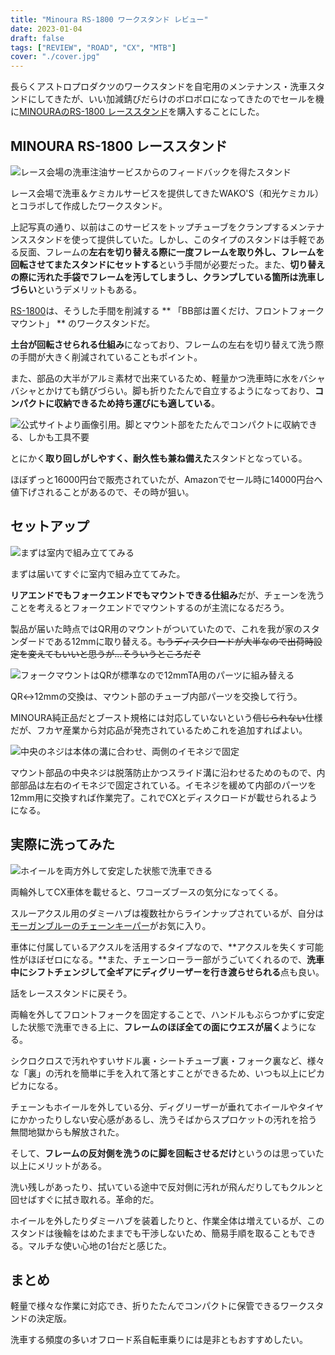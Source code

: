 ```yaml
---
title: "Minoura RS-1800 ワークスタンド レビュー"
date: 2023-01-04
draft: false
tags: ["REVIEW", "ROAD", "CX", "MTB"]
cover: "./cover.jpg"
---
```


長らくアストロプロダクツのワークスタンドを自宅用のメンテナンス・洗車スタンドにしてきたが、いい加減錆びだらけのボロボロになってきたのでセールを機に[MINOURAのRS-1800 レーススタンド](https://amzn.to/3jDsGBD)を購入することにした。

## MINOURA RS-1800 レーススタンド

![レース会場の洗車注油サービスからのフィードバックを得たスタンド](./old_wakos.jpg)

レース会場で洗車＆ケミカルサービスを提供してきたWAKO'S（和光ケミカル）とコラボして作成したワークスタンド。

上記写真の通り、以前はこのサービスをトップチューブをクランプするメンテナンススタンドを使って提供していた。しかし、このタイプのスタンドは手軽である反面、フレームの**左右を切り替える際に一度フレームを取り外し、フレームを回転させてまたスタンドにセットする**という手間が必要だった。また、**切り替えの際に汚れた手袋でフレームを汚してしまうし、クランプしている箇所は洗車しづらい**というデメリットもある。

[RS-1800](https://amzn.to/3jDsGBD)は、そうした手間を削減する ** 「BB部は置くだけ、フロントフォークマウント」 ** のワークスタンドだ。

**土台が回転させられる仕組み**になっており、フレームの左右を切り替えて洗う際の手間が大きく削減されていることもポイント。

また、部品の大半がアルミ素材で出来ているため、軽量かつ洗車時に水をバシャバシャとかけても錆びづらい。脚も折りたたんで自立するようになっており、**コンパクトに収納できるため持ち運びにも適している**。

![公式サイトより画像引用。脚とマウント部をたたんでコンパクトに収納できる、しかも工具不要](./rs-1800-02.jpg)

とにかく**取り回しがしやすく、耐久性も兼ね備えた**スタンドとなっている。

ほぼずっと16000円台で販売されていたが、Amazonでセール時に14000円台へ値下げされることがあるので、その時が狙い。

<LinkBox url="https://www.amazon.co.jp/gp/product/B078GVS4CT/" isAmazonLink />

## セットアップ

![まずは室内で組み立ててみる](./workstand.jpg)

まずは届いてすぐに室内で組み立ててみた。

**リアエンドでもフォークエンドでもマウントできる仕組み**だが、チェーンを洗うことを考えるとフォークエンドでマウントするのが主流になるだろう。

製品が届いた時点ではQR用のマウントがついていたので、これを我が家のスタンダードである12mmに取り替える。~~もうディスクロードが大半なので出荷時設定を変えてもいいと思うが…そういうところだぞ~~

![フォークマウントはQRが標準なので12mmTA用のパーツに組み替える](./change_ta12.jpg)

QR↔12mmの交換は、マウント部のチューブ内部パーツを交換して行う。

MINOURA純正品だとブースト規格には対応していないという~~信じられない~~仕様だが、フカヤ産業から対応品が発売されているためこれを追加すればよい。

<LinkBox url="https://fukaya-nagoya.co.jp/product/rs-1800boost-fork/" />

![中央のネジは本体の溝に合わせ、両側のイモネジで固定](./change_ta12_2.jpg)

マウント部品の中央ネジは脱落防止かつスライド溝に沿わせるためのもので、内部部品は左右のイモネジで固定されている。イモネジを緩めて内部のパーツを12mm用に交換すれば作業完了。これでCXとディスクロードが載せられるようになる。

## 実際に洗ってみた

![ホイールを両方外して安定した状態で洗車できる](./cover.jpg)

両輪外してCX車体を載せると、ワコーズブースの気分になってくる。

スルーアクスル用のダミーハブは複数社からラインナップされているが、自分は[モーガンブルーのチェーンキーパー](https://amzn.to/3GnVtTr)がお気に入り。

<LinkBox url="https://www.amazon.co.jp/dp/B07FKGR3HX/" isAmazonLink />

車体に付属しているアクスルを活用するタイプなので、**アクスルを失くす可能性がほぼゼロになる。**また、チェーンローラー部がうごいてくれるので、**洗車中にシフトチェンジして全ギアにディグリーザーを行き渡らせられる**点も良い。

話をレーススタンドに戻そう。

両輪を外してフロントフォークを固定することで、ハンドルもぶらつかずに安定した状態で洗車できる上に、**フレームのほぼ全ての面にウエスが届く**ようになる。

シクロクロスで汚れやすいサドル裏・シートチューブ裏・フォーク裏など、様々な「裏」の汚れを簡単に手を入れて落とすことができるため、いつも以上にピカピカになる。

チェーンもホイールを外している分、ディグリーザーが垂れてホイールやタイヤにかかったりしない安心感があるし、洗うそばからスプロケットの汚れを拾う無間地獄からも解放された。

そして、**フレームの反対側を洗うのに脚を回転させるだけ**というのは思っていた以上にメリットがある。

洗い残しがあったり、拭いている途中で反対側に汚れが飛んだりしてもクルンと回せばすぐに拭き取れる。革命的だ。

ホイールを外したりダミーハブを装着したりと、作業全体は増えているが、このスタンドは後輪をはめたままでも干渉しないため、簡易手順を取ることもできる。マルチな使い心地の1台だと感じた。

## まとめ

軽量で様々な作業に対応でき、折りたたんでコンパクトに保管できるワークスタンドの決定版。

洗車する頻度の多いオフロード系自転車乗りには是非ともおすすめしたい。

<LinkBox url="https://www.amazon.co.jp/gp/product/B078GVS4CT/" isAmazonLink />
